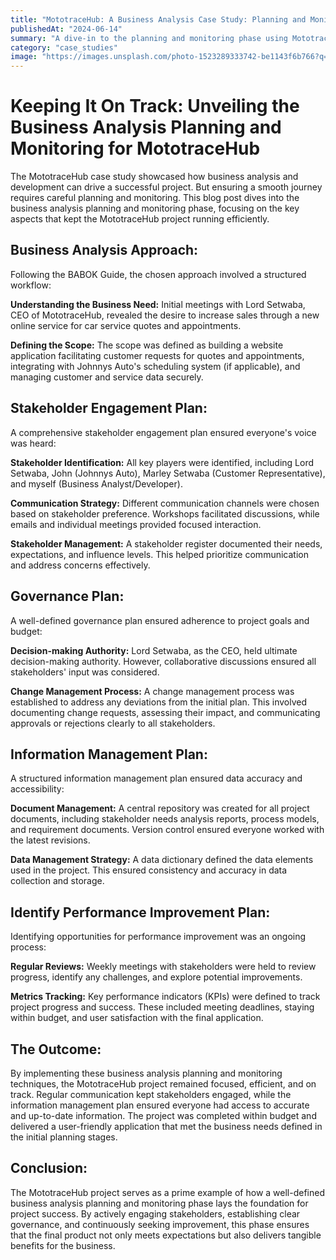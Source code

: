 ```yaml
---
title: "MototraceHub: A Business Analysis Case Study: Planning and Monitoring"
publishedAt: "2024-06-14"
summary: "A dive-in to the planning and monitoring phase using MototraceHub as a case study"
category: "case_studies"
image: "https://images.unsplash.com/photo-1523289333742-be1143f6b766?q=80&w=1470&auto=format&fit=crop&ixlib=rb-4.0.3&ixid=M3wxMjA3fDB8MHxwaG90by1wYWdlfHx8fGVufDB8fHx8fA%3D%3D"
---
```


# Keeping It On Track: Unveiling the Business Analysis Planning and Monitoring for MototraceHub

The MototraceHub case study showcased how business analysis and development can drive a successful project. But ensuring a smooth journey requires careful planning and monitoring. This blog post dives into the business analysis planning and monitoring phase, focusing on the key aspects that kept the MototraceHub project running efficiently.

## Business Analysis Approach:

Following the BABOK Guide, the chosen approach involved a structured workflow:

**Understanding the Business Need:**  Initial meetings with Lord Setwaba, CEO of MototraceHub, revealed the desire to increase sales through a new online service for car service quotes and appointments. 

**Defining the Scope:**  The scope was defined as building a website application facilitating customer requests for quotes and appointments, integrating with Johnnys Auto's scheduling system (if applicable), and managing customer and service data securely.

## Stakeholder Engagement Plan:

A comprehensive stakeholder engagement plan ensured everyone's voice was heard:

**Stakeholder Identification:**  All key players were identified, including Lord Setwaba, John (Johnnys Auto), Marley Setwaba (Customer Representative), and myself (Business Analyst/Developer).

**Communication Strategy:** Different communication channels were chosen based on stakeholder preference. Workshops facilitated discussions, while emails and individual meetings provided focused interaction.

**Stakeholder Management:**  A stakeholder register documented their needs, expectations, and influence levels. This helped prioritize communication and address concerns effectively.

## Governance Plan:

A well-defined governance plan ensured adherence to project goals and budget:

**Decision-making Authority:** Lord Setwaba, as the CEO, held ultimate decision-making authority. However, collaborative discussions ensured all stakeholders' input was considered.

**Change Management Process:**  A change management process was established to address any deviations from the initial plan. This involved documenting change requests, assessing their impact, and communicating approvals or rejections clearly to all stakeholders.

## Information Management Plan:

A structured information management plan ensured data accuracy and accessibility:

**Document Management:** A central repository was created for all project documents, including stakeholder needs analysis reports, process models, and requirement documents. Version control ensured everyone worked with the latest revisions.

**Data Management Strategy:** A data dictionary defined the data elements used in the project. This ensured consistency and accuracy in data collection and storage.

## Identify Performance Improvement Plan:

Identifying opportunities for performance improvement was an ongoing process:

**Regular Reviews:**  Weekly meetings with stakeholders were held to review progress, identify any challenges, and explore potential improvements. 

**Metrics Tracking:**  Key performance indicators (KPIs) were defined to track project progress and success. These included meeting deadlines, staying within budget, and user satisfaction with the final application.

## The Outcome:

By implementing these business analysis planning and monitoring techniques, the MototraceHub project remained focused, efficient, and on track. Regular communication kept stakeholders engaged, while the information management plan ensured everyone had access to accurate and up-to-date information. The project was completed within budget and delivered a user-friendly application that met the business needs defined in the initial planning stages.

## Conclusion:

The MototraceHub project serves as a prime example of how a well-defined business analysis planning and monitoring phase lays the foundation for project success. By actively engaging stakeholders, establishing clear governance, and continuously seeking improvement, this phase ensures that the final product not only meets expectations but also delivers tangible benefits for the business.
